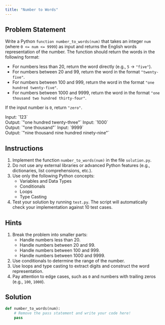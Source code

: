 ```yaml
---
title: "Number to Words"
---
```


## Problem Statement

Write a Python `function number_to_words(num)` that takes an integer `num` (where `0 <= num <= 9999`) as input and returns the English words representation of the number. The function should return the words in the following format:

- For numbers less than 20, return the word directly (e.g., `5` → `"five"`).
- For numbers between 20 and 99, return the word in the format `"twenty-five"`.
- For numbers between 100 and 999, return the word in the format `"one hundred twenty-five"`.
- For numbers between 1000 and 9999, return the word in the format `"one thousand two hundred thirty-four"`.

If the input number is `0`, return `"zero"`.

<Callout title="Example" type="info">
Input: `123` <br />
Output: `"one hundred twenty-three"`
</Callout>
<Callout title="Example" type="info">
Input: `1000` <br />
Output: `"one thousand"`
</Callout>
<Callout title="Example" type="info">
Input: `9999` <br />
Output: `"nine thousand nine hundred ninety-nine"`
</Callout>

## Instructions

1. Implement the function `number_to_words(num)` in the file `solution.py`.
2. Do not use any external libraries or advanced Python features (e.g., dictionaries, list comprehensions, etc.).
3. Use only the following Python concepts:
   - Variables and Data Types
   - Conditionals
   - Loops
   - Type Casting
4. Test your solution by running `test.py`. The script will automatically check your implementation against 10 test cases.

## Hints

1. Break the problem into smaller parts:
    - Handle numbers less than 20.
    - Handle numbers between 20 and 99.
    - Handle numbers between 100 and 999.
    - Handle numbers between 1000 and 9999.
2. Use conditionals to determine the range of the number.
3. Use loops and type casting to extract digits and construct the word representation.
4. Pay attention to edge cases, such as `0` and numbers with trailing zeros (e.g., `100`, `1000`).

## Solution

```python title="solution.py"
def number_to_words(num):
    # Remove the pass statement and write your code here!
    pass
```
